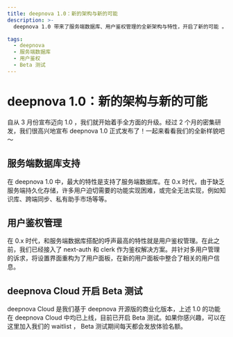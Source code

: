 ```yaml
---
title: deepnova 1.0：新的架构与新的可能
description: >-
  deepnova 1.0 带来了服务端数据库、用户鉴权管理的全新架构与特性，开启了新的可能 。在此基础上， deepnova Cloud 开启 Beta 版测试。

tags:
  - deepnova
  - 服务端数据库
  - 用户鉴权
  - Beta 测试
---
```


# deepnova 1.0：新的架构与新的可能

自从 3 月份宣布迈向 1.0 ，我们就开始着手全方面的升级。经过 2 个月的密集研发，我们很高兴地宣布 deepnova 1.0 正式发布了！一起来看看我们的全新样貌吧～

## 服务端数据库支持

在 deepnova 1.0 中，最大的特性是支持了服务端数据库。在 0.x 时代，由于缺乏服务端持久化存储，许多用户迫切需要的功能实现困难，或完全无法实现，例如知识库、跨端同步、私有助手市场等等。

## 用户鉴权管理

在 0.x 时代，和服务端数据库搭配的呼声最高的特性就是用户鉴权管理。在此之前，我们已经接入了 next-auth 和 clerk 作为鉴权解决方案。并针对多用户管理的诉求，将设置界面重构为了用户面板，在新的用户面板中整合了相关的用户信息。

## deepnova Cloud 开启 Beta 测试

deepnova Cloud 是我们基于 deepnova 开源版的商业化版本，上述 1.0 的功能在 deepnova Cloud 中均已上线，目前已开启 Beta 测试。如果你感兴趣，可以在这里加入我们的 waitlist ， Beta 测试期间每天都会发放体验名额。
